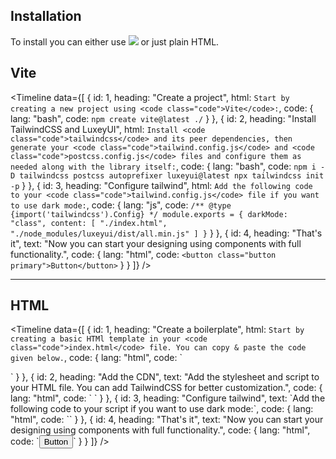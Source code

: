 
<Helmet>
  <title>Installation | LuxeyUI - Elevate your design effortlessly and quickly</title> 
  <meta name="description" content="The easiest way to get started with LuxeyUI is to install it globally. You can either use CDN or just install it via a package manager in your project. So you can get all the components at once."/>
</Helmet>
<BCrumbs data={["Docs", "Installation"]} />
<Article>

# Installation

To install you can either use <span className="inline-flex gap-2 items-center translate-y-1.5"><img src="https://cdn.jsdelivr.net/gh/devicons/devicon@latest/icons/vitejs/vitejs-original.svg" className="w-6 !my-0" /><ELink text="Vite" href="https://vitejs.dev"/></span> or just plain HTML.

## Vite

<Timeline
  data={[
    {
      id: 1,
      heading: "Create a project",
      html: `Start by creating a new project using <code class="code">Vite</code>:`,
      code: {
        lang: "bash",
        code: `npm create vite@latest ./`
      }
    },
    {
     id: 2,
     heading: "Install TailwindCSS and LuxeyUI",
     html: `Install <code class="code">tailwindcss</code> and its peer dependencies, then generate your <code class="code">tailwind.config.js</code> and <code class="code">postcss.config.js</code> files and configure them as needed along with the library itself:`,
     code: {
      lang: "bash",
      code: `npm i -D tailwindcss postcss autoprefixer luxeyui@latest
npx tailwindcss init -p`
     }
    },
    {
      id: 3,
      heading: "Configure tailwind",
      html: `Add the following code to your <code class="code">tailwind.config.js</code> file if you want to use dark mode:`,
      code: {
        lang: "js",
        code: `/** @type {import('tailwindcss').Config} */
module.exports = {
  darkMode: "class",
  content: [
    "./index.html",
    "./node_modules/luxeyui/dist/all.min.js"
  ]
}`
      }
    },
    {
      id: 4,
      heading: "That's it",
      text: "Now you can start your designing using components with full functionality.",
      code: { lang: "html", code: `<button class="button primary">Button</button>` }
    }
  ]}
/>

---

## HTML 

<Timeline
  data={[
    {
      id: 1,
      heading: "Create a boilerplate",
      html: `Start by creating a basic HTMl template in your <code class="code">index.html</code> file. You can copy & paste the code given below.`,
      code: {
        lang: "html",
        code: `<!DOCTYPE html>
<html lang="en">
	<head>
	<meta charset="UTF-8" />
  	<meta name="viewport" content="width=device-width, initial-scale=1.0" />
  	<meta http-equiv="X-UA-Compatible" content="ie=edge" />
  	<title>LuxeyUI Project</title>
	</head>
	<body></body>
</html>`
      }
    },
    {
      id: 2,
      heading: "Add the CDN",
      text: "Add the stylesheet and script to your HTML file. You can add TailwindCSS for better customization.",
      code: {
        lang: "html",
        code: `<link rel="stylesheet" href="https://cdn.jsdelivr.net/npm/luxeyui@${currentVersion}/dist/all.min.css" />
<script src="https://cdn.tailwindcss.com"></script>
<script src="https://cdn.jsdelivr.net/npm/luxeyui@${currentVersion}/dist/all.min.js" defer></script>`
      }
    },
    {
      id: 3,
      heading: "Configure tailwind",
      text: `Add the following code to your script if you want to use dark mode:`,
      code: {
        lang: "html",
        code: `<script>
  tailwind.config = {
    darkMode: "class",
    content: ["./index.html"]
  }
</script>`
      }
    },
    {
      id: 4,
      heading: "That's it",
      text: "Now you can start your designing using components with full functionality.",
      code: { lang: "html", code: `<button class="button primary">Button</button>` }
    }
  ]}
/>

</Article>


